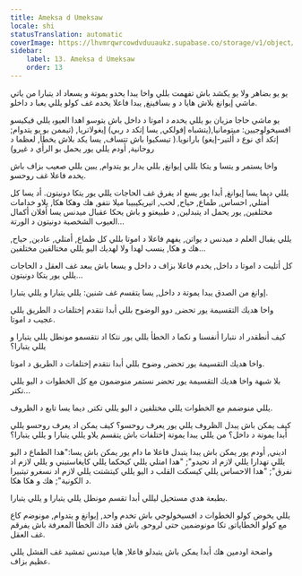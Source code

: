 ```yaml
---
title: Ameksa d Umeksaw
locale: shi
statusTranslation: automatic
coverImage: https://lhvmrqwrcowdvduuaukz.supabase.co/storage/v1/object/public/strapi-uploads/small_cover-tratado-de-psicologia-revolucionaria.webp-5e15e1cec4e0ebebcde5d7fc7565d8fd.webp
sidebar:
    label: 13. Ameksa d Umeksaw
    order: 13
---
```

ﻳﻮ ﻳﻮ ﺑﻀﺎﻫﺮ ﻭﻻ ﻳﻮ ﻳﻜﺸﺪ ﺑﺎﺵ ﺗﻔﻬﻤﺖ ﺑﻠﻠﻲ ﻭﺍﺧﺎ ﻳﺒﺪﺍ ﻳﺤﺪﻭ ﻳﻤﻮﺗﺔ ﻭ ﻳﺴﻌﺎﺩ ﺍﺩ ﻳﺘﺒﺎﺭﺍ ﻣﻦ ﻳﺎﺗﻲ ﻣﺎﺷﻲ ﺇﻳﻮﺍﻧﻎ ﺑﻼﺵ ﻫﺎﻳﺎ ﺩ ﻭ ﺑﺴﺎﻓﻴﻨﻎ, ﻳﺒﺪﺍ ﻓﺎﻋﻼ ﻳﺨﺪﻣ ﻏﻒ ﻛﻮﻟﻮ ﻳﻠﻠﻲ ﻳﻌﺒﺎ ﺩ ﺩﺍﺧﻠﻮ.

ﻳﻮ ﻣﺎﺷﻲ ﺣﺎﺟﺎ ﻣﺰﻳﺎﻥ ﺑﻮ ﻳﻠﻠﻲ ﻳﺨﺪﻣ ﺩ ﺍﻣﻮﺗﺎ ﺩ ﺩﺍﺧﻞ ﺑﺎﺵ ﻳﺘﻮﺳﻮ ﺍﻫﺪﺍ ﺍﻟﻌﻴﻮﺑ ﻳﻠﻠﻲ ﻓﻴﻜﻴﺴﻮ ﺍﻓﺴﻴﺨﻮﻟﻮﺟﻴﻴﻦ: ﻣﻴﺘﻮﻣﺎﻧﻴﺎ,(ﻳﺘﺸﺒﺎﻩ ﺇﻓﻮﻟﻜﻲ, ﻳﺴﺎ ﺇﺗﻜﺪ ﺩ ﺭﺑﻲ) ﺇﻳﻐﻮﻻﺗﺮﻳﺎ, (ﺗﻴﻤﻤﻦ ﺑﻮ ﻳﻮ ﻳﺘﺪﻭﺍﻡ; ﺇﺗﻜﺪ ﺃﻱ ﻧﻮﻉ ﺩ ﺃﻟﺘﻴﺮ-ﺇﻳﻐﻮ) ﺑﺎﺭﺍﻧﻮﻳﺎ.( ﺗﻴﺴﻜﻴﻮﺍ ﺑﺎﺵ ﺗﺘﺴﺎﻑ, ﻳﺴﺎ ﻳﻜﺪ ﺑﻼﺵ ﻳﺨﻄﺄ, ﻟﻌﻈﻤﺎ ﺩ ﺭﻭﺣﺎﻧﻴﺔ, ﺃﻭﺩﻡ ﻳﻠﻠﻲ ﻳﻮﺭ ﻳﺤﻤﻞ ﺑﻮ ﺍﻟﺮﺃﻱ ﺩ ﻏﻴﺮﻭ)

ﻭﺍﺧﺎ ﻳﺴﺘﻤﺮ ﻭ ﻳﺘﺴﺎ ﻭ ﻳﺘﻜﺎ ﺑﻠﻠﻲ ﺇﻳﻮﺍﻧﻎ, ﺑﻠﻠﻲ ﻳﺪﺍﺭ ﻳﻮ ﻳﺘﺪﻭﺍﻡ, ﻳﺒﻴﻦ ﺑﻠﻠﻲ ﺻﻌﻴﺐ ﺑﺰﺍﻑ ﺑﺎﺵ ﻳﺨﺪﻣ ﻓﺎﻋﻼ ﻏﻒ ﺭﻭﺣﺴﻮ.

ﻳﻠﻠﻲ ﺩﻳﻤﺎ ﻳﺴﺎ ﺇﻳﻮﺍﻧﻎ, ﺃﺑﺪﺍ ﻳﻮﺭ ﻳﺴﻊ ﺍﺩ ﻳﻔﺮﻕ ﻏﻒ ﺍﻟﺤﺎﺟﺎﺕ ﻳﻠﻠﻲ ﻳﻮﺭ ﻳﺘﻜﺎ ﺩﻭﻧﻴﺘﻮﻥ. ﺃﺩ ﻳﺴﺎ ﻛﻞ ﺃﻣﺘﻠﻲ, ﺍﺣﺴﺎﺱ, ﻃﻤﺎﻉ, ﺣﻴﺎﺡ, ﻟﺤﺐ, ﺍﺗﻴﺮﻳﻜﻴﺒﻴﺒﺎ ﻣﻴﻼ ﻧﺘﻔﻮ, ﻫﻚ ﻭﻫﻜﺎ ﻫﻜﺎ, ﻳﻼﻭ ﺧﺪﺍﻣﺎﺕ ﻣﺨﺘﻠﻔﻴﻦ, ﻳﻮﺭ ﻳﺤﻤﻞ ﺍﺩ ﻳﺘﺒﺪﻟﻴﻦ, ﺩ ﻃﺒﻴﻌﺘﻮ ﻭ ﺑﺎﺵ ﻳﺤﻜﺎ ﻋﻘﺒﺎﻝ ﻣﻴﺪﻧﺲ ﻳﺴﺎ ﺃﻓﻼﻥ ﺃﻛﻤﺎﻝ ﺍﻟﻌﻴﻮﺏ ﺍﻟﺸﺨﺼﻴﺔ ﺩﻭﻧﻴﺘﻮﻥ ﺩ ﺍﻟﻮﺭﺗﺔ...

ﻳﻠﻠﻲ ﻳﻘﺒﺎﻝ ﺍﻟﻌﻠﻢ ﺩ ﻣﻴﺪﻧﺲ ﺩ ﻳﻮﺍﺗﻦ, ﻳﻔﻬﻢ ﻓﺎﻋﻼ ﺩ ﺍﻣﻮﺗﺎ ﺑﻠﻠﻲ ﻛﻞ ﻃﻤﺎﻉ, ﺃﻣﺘﻠﻲ, ﻋﺎﺩﻳﻦ, ﺣﻴﺎﺡ, ﻫﻚ ﻭ ﻫﻜﺎ, ﻳﻨﺴﺐ ﻟﻬﺪﺍ ﻭﻻ ﻟﻬﺪﻳﻚ ﺍﻟﻴﻮ ﻳﻠﻠﻲ ﻣﺨﺘﺎﻟﻔﻴﻦ ﻣﺨﺘﻠﻔﻴﻦ...

ﻛﻞ ﺃﺗﻠﻴﺖ ﺩ ﺍﻣﻮﺗﺎ ﺩ ﺩﺍﺧﻞ, ﻳﺨﺪﻡ ﻓﺎﻋﻼ ﺑﺰﺍﻑ ﺩ ﺩﺍﺧﻞ ﻭ ﻳﺴﻌﺎ ﺑﺎﺵ ﻳﺒﻌﺪ ﻏﻒ ﺍﻟﻌﻘﻞ ﺩ ﺍﻟﺤﺎﺟﺎﺕ ﻳﻠﻠﻲ ﻳﻮﺭ ﻳﺘﻜﺎ ﺩﻭﻧﻴﺘﻮﻥ...

ﺇﻭﺍﻧﻎ ﻣﻦ ﺍﻟﺼﺪﻕ ﻳﺒﺪﺍ ﻳﻤﻮﺗﺔ ﺩ ﺩﺍﺧﻞ, ﻳﺴﺎ ﻳﺘﻘﺴﻡ ﻏﻒ ﺷﻨﻴﻦ: ﻳﻠﻠﻲ ﻳﺘﺒﺎﺭﺍ ﻭ ﻳﻠﻠﻲ ﻳﺘﺒﺎﺭﺍ.

ﻭﺍﺧﺎ ﻫﺪﻳﻚ ﺍﻟﺘﻘﺴﻴﻤﺔ ﻳﻮﺭ ﺗﺤﻀﺮ, ﺩﻭﻭ ﺍﻟﻮﺿﻮﺡ ﺑﻠﻠﻲ ﺃﺑﺪﺍ ﻧﺘﻘﺪﻡ ﺇﺧﺘﻠﻔﺎﺕ ﺩ ﺍﻟﻄﺮﻳﻖ ﻳﻠﻠﻲ ﻋﺠﻴﺐ ﺩ ﺍﻣﻮﺗﺎ.

ﻛﻴﻒ ﺃﻧﻄﻘﺪﺭ ﺍﺩ ﻧﺘﺒﺎﺭﺍ ﺃﻧﻔﺴﻨﺎ ﻭ ﻧﻜﻤﺎ ﺩ ﺍﻟﺨﻄﺄ ﺑﻠﻠﻲ ﻳﻮﺭ ﻧﺘﻜﺎ ﺍﺩ ﻧﺘﻘﺴﻤﻮ ﻣﻮﻧﻄﻞ ﻳﻠﻠﻲ ﻳﺘﺒﺎﺭﺍ ﻭ ﻳﻠﻠﻲ ﻳﺘﺒﺎﺭﺍ؟

ﻭﺍﺧﺎ ﻫﺪﻳﻚ ﺍﻟﺘﻘﺴﻴﻤﺔ ﻳﻮﺭ ﺗﺤﻀﺮ, ﻭﺿﻮﺡ ﺑﻠﻠﻲ ﺃﺑﺪﺍ ﻧﺘﻘﺪﻡ ﺇﺧﺘﻠﻔﺎﺕ ﺩ ﺍﻟﻄﺮﻳﻖ ﺩ ﺍﻣﻮﺗﺎ.

ﺑﻼ ﺷﺒﻬﺔ ﻭﺍﺧﺎ ﻫﺪﻳﻚ ﺍﻟﺘﻘﺴﻴﻤﺔ ﻳﻮﺭ ﺗﺤﻀﺮ ﻧﺴﺘﻤﺮ ﻣﻨﻮﺿﻤﻮﻥ ﻣﻊ ﻛﻞ ﺍﻟﺨﻄﻮﺍﺕ ﺩ ﺍﻟﻴﻮ ﻳﻠﻠﻲ ﺗﻜﺘﺮ...

ﻳﻠﻠﻲ ﻣﻨﻮﺿﻤﻢ ﻣﻊ ﺍﻟﺨﻄﻮﺍﺕ ﻳﻠﻠﻲ ﻣﺨﺘﻠﻔﻴﻦ ﺩ ﺍﻟﻴﻮ ﻳﻠﻠﻲ ﺗﻜﺘﺮ, ﺩﻳﻤﺎ ﻳﺴﺎ ﺗﺎﺑﻊ ﺩ ﺍﻟﻈﺮﻭﻑ.

ﻛﻴﻒ ﻳﻤﻜﻦ ﺑﺎﺵ ﻳﺒﺪﻝ ﺍﻟﻈﺮﻭﻑ ﻳﻠﻠﻲ ﻳﻮﺭ ﻳﻌﺮﻑ ﺭﻭﺣﺴﻮ؟ ﻛﻴﻒ ﻳﻤﻜﻦ ﺍﺩ ﻳﻌﺮﻑ ﺭﻭﺣﺴﻮ ﻳﻠﻠﻲ ﺃﺑﺪﺍ ﻳﻤﻮﺗﺔ ﺩ ﺩﺍﺧﻞ؟ ﻣﻦ ﻳﻠﻠﻲ ﻳﺒﺪﺍ ﻳﻤﻮﺗﺔ ﺇﺧﺘﻠﻔﺎﺕ ﺑﺎﺵ ﻳﺘﻘﺴﻢ ﻳﻼﻭ ﻳﻠﻠﻲ ﻳﺘﺒﺎﺭﺍ ﻭ ﻳﻠﻠﻲ ﻳﺘﺒﺎﺭﺍ؟

ﺍﺩﻳﻨﻲ, ﺃﻭﺩﻡ ﻳﻮﺭ ﻳﻤﻜﻦ ﺑﺎﺵ ﻳﺒﺪﺍ ﻳﺘﺒﺪﻝ ﻓﺎﻋﻼ ﻣﺎ دام ﻳﻮﺭ ﻳﻤﻜﻦ ﺑﺎﺵ ﻳﺴﺎ:"ﻫﺪﺍ ﺍﻟﻄﻤﺎﻉ ﺩ ﺍﻟﻴﻮ ﻳﻠﻠﻲ ﺗﻬﺪﺍﺭﺍ ﻳﻠﻠﻲ ﻻﺯﻡ ﺍﺩ ﻧﺤﻴﺪﻭ"; "ﻫﺪﺍ ﺍﻣﺘﻠﻲ ﻳﻠﻠﻲ ﻛﻴﺤﻜﻤﺎ ﻳﻠﻠﻲ ﻛﺎﻳﻐﺎﺳﺘﻴﻨﻲ ﻭ ﻳﻠﻠﻲ ﻻﺯﻡ ﺍﺩ ﻧﻔﺮﻕ"; "ﻫﺪﺍ ﺍﻻﺣﺴﺎﺱ ﻳﻠﻠﻲ ﻛﻴﺴﻜﺖ ﺍﻟﻘﻠﺐ ﺩ ﺍﻟﻴﻮ ﻳﻠﻠﻲ ﻛﻴﺘﺸﺘﺖ ﻳﻠﻠﻲ ﻻﺯﻡ ﺍﺩ ﻧﺴﻐﺮﻭ ﺗﻴﺘﺒﻴﺮﺍ ﺩ ﺍﻟﻜﻮﻧﻴﺔ"; ﻫﻚ ﻭ ﻫﻜﺎ ﻫﻜﺎ.

ﺑﻄﺒﻌﺔ ﻫﺪﻱ ﻣﺴﺘﺤﻴﻞ ﻟﻴﻠﻠﻲ ﺃﺑﺪﺍ ﺗﻘﺴﻢ ﻣﻮﻧﻄﻞ ﻳﻠﻠﻲ ﻳﺘﺒﺎﺭﺍ ﻭ ﻳﻠﻠﻲ ﻳﺘﺒﺎﺭﺍ.

ﻳﻠﻠﻲ ﻳﺨﻮﺽ ﻛﻮﻟﻮ ﺍﻟﺨﻄﻮﺍﺕ ﺩ ﺍﻓﺴﻴﺨﻮﻟﻮﺟﻲ ﺑﺎﺵ ﺗﺨﺪﻡ ﻭﺍﺣﺪ, ﺇﻳﻮﺍﻧﻎ ﻭ ﻳﺘﺪﻭﺍﻡ, ﻣﻮﻧﻮﺿﻡ ﻛﺎﻉ ﻣﻊ ﻛﻮﻟﻮ ﺍﻟﺨﻄﺎﻳﺎﺗﻮ, ﺗﻜﺎ ﻣﻮﻧﻮﺿﻤﻴﻦ ﺣﺘﻰ ﻟﺮﻭﺣﻮ, ﺑﺎﺵ ﻓﻘﺪ ﺩﺍﻙ ﺍﻟﺨﻄﺄ ﺍﻟﻤﻌﺮﻓﺔ ﺑﺎﺵ ﻳﻔﺮﻗﻢ ﻏﻒ ﺍﻟﻌﻘﻞ.

ﻭﺍﺿﺤﺔ ﺍﻭﺩﻣﻴﻦ ﻫﻚ ﺃﺑﺪﺍ ﻳﻤﻜﻦ ﺑﺎﺵ ﻳﺘﺒﺪﻟﻮ ﻓﺎﻋﻼ, ﻫﺎﻳﺎ ﻣﻴﺪﻧﺲ ﺗﻤﺸﻴﺪ ﻏﻒ ﺍﻟﻔﺸﻞ ﻳﻠﻠﻲ ﻋﻈﻴﻢ ﺑﺰﺍﻑ.

